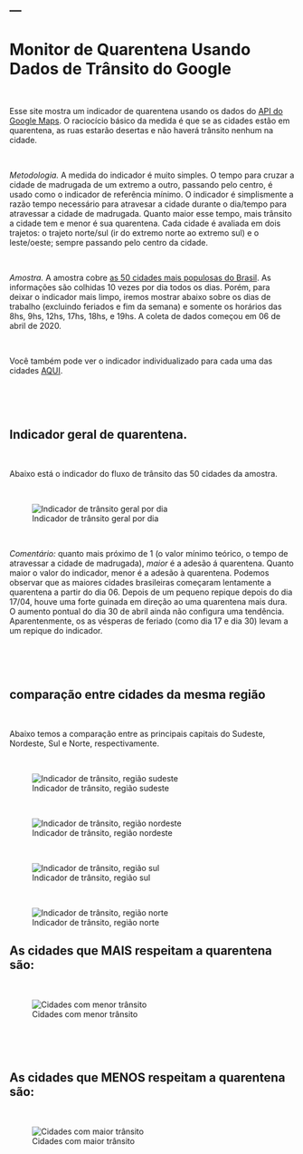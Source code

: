 ---
---

<link rel="stylesheet" href="styles.css" type="text/css">

# Monitor de Quarentena Usando Dados de Trânsito do Google

<p>&nbsp;</p>

Esse site mostra um indicador de quarentena usando os dados do [API do Google Maps](https://developers.google.com/maps/documentation/directions/intro). O raciocício básico da medida é que se as cidades estão em quarentena, as ruas estarão desertas e não haverá trânsito nenhum na cidade.

<p>&nbsp;</p>

*Metodologia.* A medida do indicador é muito simples. O tempo para cruzar a cidade de madrugada de um extremo a outro, passando pelo centro, é usado como o indicador de referência mínimo. O indicador é simplismente a razão tempo necessário para atravesar a cidade durante o dia/tempo para atravessar a cidade de madrugada. Quanto maior esse tempo, mais trânsito a cidade tem e menor é sua quarentena. Cada cidade é avaliada em dois trajetos: o trajeto norte/sul (ir do extremo norte ao extremo sul) e o leste/oeste; sempre passando pelo centro da cidade. 

<p>&nbsp;</p>

*Amostra.* A amostra cobre [as 50 cidades mais populosas do Brasil](https://pt.wikipedia.org/wiki/Lista_de_munic%C3%ADpios_do_Brasil_acima_de_cem_mil_habitantes). As informações são colhidas 10 vezes por dia todos os dias. Porém, para deixar o indicador mais limpo, iremos mostrar abaixo sobre os dias de trabalho (excluindo feriados e fim da semana) e somente os horários das 8hs, 9hs, 12hs, 17hs, 18hs, e 19hs. A coleta de dados começou em 06 de abril de 2020.

<p>&nbsp;</p>

Você também pode ver o indicador individualizado para cada uma das cidades [AQUI](Bycity.html).




<p>&nbsp;</p>
<p>&nbsp;</p>

## Indicador geral de quarentena. 

<p>&nbsp;</p>

Abaixo está o indicador do fluxo de trânsito das 50 cidades da amostra.

<p>&nbsp;</p>

![Indicador de trânsito geral por dia](images/ByDay.png)

<p>&nbsp;</p>

*Comentário:* quanto mais próximo de 1 (o valor mínimo teórico, o tempo de atravessar a cidade de madrugada), *maior* é a adesão á quarentena. Quanto maior o valor do indicador, menor é a adesão à quarentena. Podemos observar que as maiores cidades brasileiras começaram lentamente a quarentena a partir do dia 06. Depois de um pequeno repique depois do dia 17/04, houve uma forte guinada em direção ao uma quarentena mais dura. O aumento pontual do dia 30 de abril ainda não configura uma tendência. Aparentenmente, os as vésperas de feriado (como dia 17 e dia 30) levam a um repique do indicador.

<p>&nbsp;</p>
<p>&nbsp;</p>

## comparação entre cidades da mesma região

<p>&nbsp;</p>

Abaixo temos a comparação entre as principais capitais do Sudeste, Nordeste, Sul e Norte, respectivamente.



<p>&nbsp;</p>

![Indicador de trânsito, região sudeste](images/Grupo1.png)


<p>&nbsp;</p>

![Indicador de trânsito, região nordeste](images/Grupo3.png)



<p>&nbsp;</p>

![Indicador de trânsito, região sul](images/Grupo2.png)


<p>&nbsp;</p>

![Indicador de trânsito, região norte](images/Grupo4.png)


## As cidades que MAIS respeitam a quarentena são:


<p>&nbsp;</p>

![Cidades com menor trânsito](images/MenorTransito.png)

<p>&nbsp;</p>
<p>&nbsp;</p>

## As cidades que MENOS respeitam a quarentena são:

<p>&nbsp;</p>

![Cidades com maior trânsito](images/MaiorTransito.png)

<p>&nbsp;</p>
<p>&nbsp;</p>
